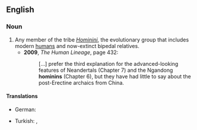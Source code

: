 ==English==

===Noun===
{{en-noun|pl2=hominini}}

# Any member of the tribe ''[[Hominini]]'', the evolutionary group that includes modern [[human]]s and now-extinct bipedal relatives.
#* '''2009''', ''The Human Lineage'', page 432:
#*: [...] prefer the third explanation for the advanced-looking features of Neandertals (Chapter 7) and the Ngandong '''hominins''' (Chapter 6), but they have had little to say about the post-Erectine archaics from China.

====Translations====
{{trans-top|member of the tribe ''Hominini''}}
* German: <!--the singular form doesn't seem to be used often enough to meet CFI: {{t-|de|Hominini}}, -->{{t-|de|Hominini|p}}
{{trans-mid}}
* Turkish: {{t-|tr|hominini|p}}, {{t-|tr|insanımsı|p}}
{{trans-bottom}}